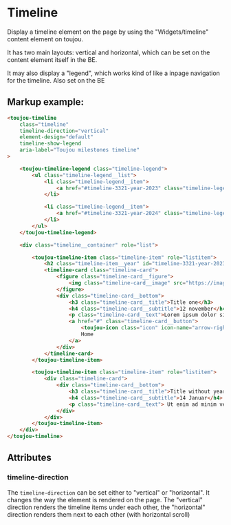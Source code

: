 # Timeline

Display a timeline element on the page by using the "Widgets/timeline" content element on toujou.

It has two main layouts: vertical and horizontal, which can be set on the content element itself in the BE.

It may also display a "legend", which works kind of like a inpage navigation for the timeline. Also set on the BE

## Markup example:
```html
<toujou-timeline
    class="timeline"
    timeline-direction="vertical"
    element-design="default"
    timeline-show-legend
    aria-label="Toujou milestones timeline"
>

    <toujou-timeline-legend class="timeline-legend">
        <ul class="timeline-legend__list">
            <li class="timeline-legend__item">
                <a href="#timeline-3321-year-2023" class="timeline-legend__link" is-active>2023</a>
            </li>

            <li class="timeline-legend__item">
                <a href="#timeline-3321-year-2024" class="timeline-legend__link">2024</a>
            </li>
        </ul>
    </toujou-timeline-legend>

    <div class="timeline__container" role="list">

        <toujou-timeline-item class="timeline-item" role="listitem">
            <h2 class="timeline-item__year" id="timeline-3321-year-2023">2023</h2>
            <timeline-card class="timeline-card">
                <figure class="timeline-card__figure">
                    <img class="timeline-card__image" src="https://images.pexels.com/photos/18276816/pexels-photo-18276816/free-photo-of-green-leaves.jpeg">
                </figure>
                <div class="timeline-card__bottom">
                    <h3 class="timeline-card__title">Title one</h3>
                    <h4 class="timeline-card__subtitle">12 november</h4>
                    <p class="timeline-card__text">Lorem ipsum dolor sit amet, consectetur adipiscing elit, sed do eiusmod tempor incididunt ut labore et dolore magna aliqua. Ut enim ad minim veniam, quis nostrud exercitation ullamco laboris nisi ut aliquip ex ea commodo consequat.</p>
                    <a href="#" class="timeline-card__button">
                        <toujou-icon class="icon" icon-name="arrow-right" icon-size="ms"></toujou-icon>
                        Home
                    </a>
                </div>
            </timeline-card>
        </toujou-timeline-item>

        <toujou-timeline-item class="timeline-item" role="listitem">
            <div class="timeline-card">
                <div class="timeline-card__bottom">
                    <h3 class="timeline-card__title">Title without year</h3>
                    <h4 class="timeline-card__subtitle">14 Januar</h4>
                    <p class="timeline-card__text"> Ut enim ad minim veniam, quis nostrud exercitation ullamco laboris nisi ut aliquip ex ea commodo consequat. </p>
                </div>
            </div>
        </toujou-timeline-item>
    </div>
</toujou-timeline>
```

## Attributes

### timeline-direction
The `timeline-direction` can be set either to "vertical" or "horizontal". It changes the way the element is rendered on the page.
The "vertical" direction renders the timeline items under each other, the "horizontal" direction renders them next to each other (with horizontal scroll)
